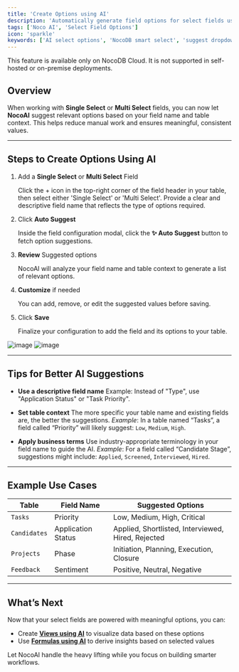```yaml
---
title: 'Create Options using AI'
description: 'Automatically generate field options for select fields using NocoAI.'
tags: ['Noco AI', 'Select Field Options']
icon: 'sparkle'
keywords: ['AI select options', 'NocoDB smart select', 'suggest dropdown values']
---
```


<Callout type="info">This feature is available only on NocoDB Cloud. It is not supported in self-hosted or on-premise deployments.</Callout>

## Overview

When working with **Single Select** or **Multi Select** fields, you can now let **NocoAI** suggest relevant options based on your field name and table context. This helps reduce manual work and ensures meaningful, consistent values.

---

## Steps to Create Options Using AI

1. Add a **Single Select** or **Multi Select** Field

    Click the + icon in the top-right corner of the field header in your table, then select either 'Single Select' or 'Multi Select'. Provide a clear and descriptive field name that reflects the type of options required.

2. Click **Auto Suggest**

   Inside the field configuration modal, click the **✨ Auto Suggest** button to fetch option suggestions.

3. **Review** Suggested options

   NocoAI will analyze your field name and table context to generate a list of relevant options.

4. **Customize** if needed

   You can add, remove, or edit the suggested values before saving.

5. Click **Save**

   Finalize your configuration to add the field and its options to your table.


![image](/img/v2/noco-ai/create-options-1.png)
![image](/img/v2/noco-ai/create-options-2.png)

---

## Tips for Better AI Suggestions

- **Use a descriptive field name**
  Example: Instead of "Type", use "Application Status" or "Task Priority".

- **Set table context**
  The more specific your table name and existing fields are, the better the suggestions.
  _Example_: In a table named “Tasks”, a field called “Priority” will likely suggest: `Low`, `Medium`, `High`.

- **Apply business terms**
  Use industry-appropriate terminology in your field name to guide the AI.
  _Example_: For a field called “Candidate Stage”, suggestions might include: `Applied`, `Screened`, `Interviewed`, `Hired`.

---

## Example Use Cases

| Table        | Field Name         | Suggested Options                                  |
|--------------|--------------------|----------------------------------------------------|
| `Tasks`      | Priority           | Low, Medium, High, Critical                        |
| `Candidates` | Application Status | Applied, Shortlisted, Interviewed, Hired, Rejected |
| `Projects`   | Phase              | Initiation, Planning, Execution, Closure           |
| `Feedback`   | Sentiment          | Positive, Neutral, Negative                        |

---

## What’s Next

Now that your select fields are powered with meaningful options, you can:

- Create **[Views using AI](/docs/product-docs/noco-ai/create-view)** to visualize data based on these options
- Use **[Formulas using AI](/docs/product-docs/noco-ai/create-formula)** to derive insights based on selected values

Let NocoAI handle the heavy lifting while you focus on building smarter workflows.

